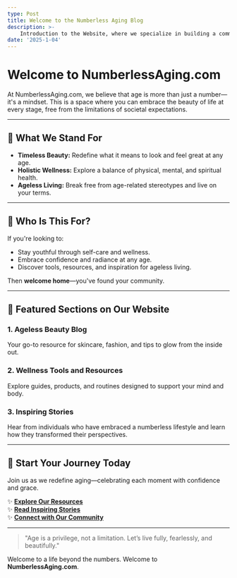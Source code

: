 ```yaml
---
type: Post
title: Welcome to the Numberless Aging Blog
description: >-
    Introduction to the Website, where we specialize in building a community with the agless.
date: '2025-1-04'
---
```




# Welcome to **NumberlessAging.com**  

At NumberlessAging.com, we believe that age is more than just a number—it's a mindset. This is a space where you can embrace the beauty of life at every stage, free from the limitations of societal expectations.  

---

## 🌱 What We Stand For  
- **Timeless Beauty:** Redefine what it means to look and feel great at any age.  
- **Holistic Wellness:** Explore a balance of physical, mental, and spiritual health.  
- **Ageless Living:** Break free from age-related stereotypes and live on your terms.  

---

## 🎯 Who Is This For?  
If you're looking to:  
- Stay youthful through self-care and wellness.  
- Embrace confidence and radiance at any age.  
- Discover tools, resources, and inspiration for ageless living.  

Then **welcome home**—you've found your community.  

---


## 🌟 Featured Sections on Our Website  
### 1. **Ageless Beauty Blog**  
Your go-to resource for skincare, fashion, and tips to glow from the inside out.  

### 2. **Wellness Tools and Resources**  
Explore guides, products, and routines designed to support your mind and body.  

### 3. **Inspiring Stories**  
Hear from individuals who have embraced a numberless lifestyle and learn how they transformed their perspectives.

---

## 🧭 Start Your Journey Today  
Join us as we redefine aging—celebrating each moment with confidence and grace.  

✨ **[Explore Our Resources](#)**  
✨ **[Read Inspiring Stories](#)**  
✨ **[Connect with Our Community](#)**  

---

> "Age is a privilege, not a limitation. Let’s live fully, fearlessly, and beautifully."  

Welcome to a life beyond the numbers. Welcome to **NumberlessAging.com**.  
